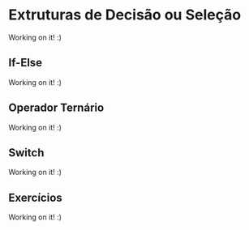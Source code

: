 # Extruturas de Decisão ou Seleção

Working on it! :)

## If-Else

Working on it! :)

## Operador Ternário

Working on it! :)

## Switch

Working on it! :)

## Exercícios {-}

Working on it! :)